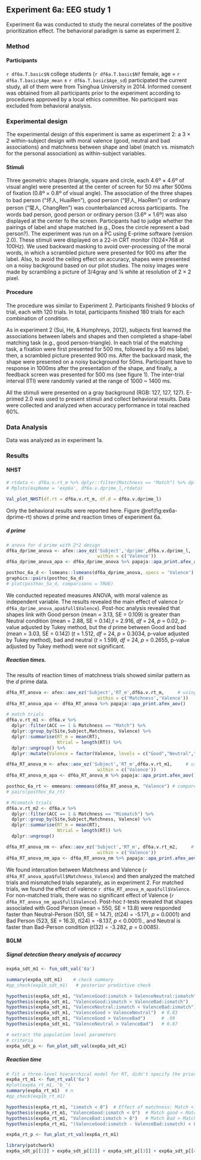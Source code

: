 ## Experiment 6a: EEG study 1
Experiment 6a was conducted to study the neural correlates of the positive prioritization effect. The behavioral paradigm is same as experiment 2. 

### Method

#### Participants
`r df6a.T.basic$N` college students (`r df6a.T.basic$Nf` female, age = `r df6a.T.basic$Age_mean` $\pm$ `r df6a.T.basic$Age_sd`) participated the current study, all of them were from Tsinghua University in 2014. Informed consent was obtained from all participants prior to the experiment according to procedures approved by a local ethics committee. No participant was excluded from behavioral analysis.

### Experimental design
The experimental design of this experiment is same as experiment 2:  a 3 × 2 within-subject design with moral valence (good, neutral and bad associations) and matchness between shape and label (match vs. mismatch for the personal association) as within-subject variables. 

#### Stimuli
Three geometric shapes (triangle, square and circle, each 4.6º × 4.6º of visual angle) were presented at the center of screen for 50 ms after 500ms of fixation (0.8º × 0.8º of visual angle). The association of the three shapes to bad person (“坏人, HuaiRen”), good person (“好人, HaoRen”) or ordinary  person (“常人, ChangRen”) was counterbalanced across participants. The words bad person, good person or ordinary  person (3.6º × 1.6º) was also displayed at the center fo the screen. Participants had to judge whether the pairings of label and shape matched (e.g., Does the circle represent a bad person?). The experiment was run on a PC using E-prime software (version 2.0). These stimuli were displayed on a 22-in CRT monitor (1024×768 at 100Hz).
We used backward masking to avoid over-processing of the moral words, in which a scrambled picture were presented for 900 ms after the label. Also, to avoid the ceiling effect on accuracy, shapes were presented on a noisy background based on our pilot studies. The noisy images were made by scrambling a picture of 3/4gray and ¼ white at resolution of 2 × 2 pixel. 

#### Procedure
The procedure was similar to Experiment 2. Participants finished 9 blocks of trial, each with 120 trials. In total, participants finished 180 trials for each combination of condition.

As in experiment 2 (Sui, He, & Humphreys, 2012), subjects first learned the associations between labels and shapes and then completed a shape-label matching task (e.g., good person-triangle). In each trial of the matching task, a fixation were first presented for 500 ms, followed by a 50 ms label; then, a scrambled picture presented 900 ms. After the backward mask, the shape were presented on a noisy background for 50ms. Participant have to response in 1000ms after the presentation of the shape, and finally, a feedback screen was presented for 500 ms (see figure 1). The inter-trial interval (ITI) were randomly varied at the range of 1000 ~ 1400 ms. 

All the stimuli were presented on a gray background (RGB: 127, 127, 127). E-primed 2.0 was used to present stimuli and collect behavioral results. Data were collected and analyzed when accuracy performance in total reached 60%. 

### Data Analysis
Data was analyzed as in experiment 1a. 

### Results
#### NHST

```r
# rtdata <- df6a.v.rt_m %>% dplyr::filter(Matchness == "Match") %>% dplyr::rename(RT = RT_m)
# Mplots(expName = 'exp6a', df6a.v.dprime_l,rtdata)

Val_plot_NHST(df.rt = df6a.v.rt_m, df.d = df6a.v.dprime_l)

```

Only the behavioral results were reported here. Figure \@ref(fig:ex6a-dprime-rt) shows *d* prime and reaction times of experiment 6a.

##### d prime
```r
# anova for d prime with 2*2 design
df6a_dprime_anova <- afex::aov_ez('Subject','dprime',df6a.v.dprime_l,  # using afex's function 
                                  within = c('Valence'))
df6a_dprime_anova_apa <- df6a_dprime_anova %>% papaja::apa_print.afex_aov()

posthoc_6a_d <- lsmeans::lsmeans(df6a_dprime_anova, specs = 'Valence')
graphics::pairs(posthoc_6a_d)
# plot(posthoc_5a_d, comparisons = TRUE)
```
We conducted repeated measures ANOVA, with moral valence as independent variable. The results revealed the main effect of valence (`r df6a_dprime_anova_apa$full$Valence`). Post-hoc analysis revealed that shapes link with Good person (mean = 3.13, SE = 0.109) is greater than Neutral condition (mean = 2.88, SE = 0.14),*t* = 2.916, *df* = 24, *p* = 0.02, p-value adjusted by Tukey method, but the *d* prime between Good and bad (mean = 3.03, SE = 0.142) (*t* = 1.512, *df* = 24, *p* = 0.3034, p-value adjusted by Tukey method), bad and neutral (*t* = 1.599, *df* = 24, *p* = 0.2655, p-value adjusted by Tukey method) were not significant.

##### Reaction times.
The results of reaction times of matchness trials showed similar pattern as the *d* prime data.
```r

df6a_RT_anova <- afex::aov_ez('Subject','RT_m',df6a.v.rt_m,     # using afex's function 
                                  within = c('Matchness','Valence'))
df6a_RT_anova_apa <- df6a_RT_anova %>% papaja::apa_print.afex_aov()

# match trials
df6a.v.rt_m1 <- df6a.v %>%
  dplyr::filter(ACC == 1 & Matchness == "Match") %>%
  dplyr::group_by(Site,Subject,Matchness, Valence) %>%
  dplyr::summarise(RT_m = mean(RT),
                   Ntrial = length(RT)) %>%
  dplyr::ungroup() %>%
  dplyr::mutate(Valence = factor(Valence, levels = c("Good","Neutral","Bad")))

df6a_RT_anova_m <- afex::aov_ez('Subject','RT_m',df6a.v.rt_m1,     # using afex's function 
                                  within = c('Valence'))
df6a_RT_anova_m_apa <- df6a_RT_anova_m %>% papaja::apa_print.afex_aov()

posthoc_6a_rt <- emmeans::emmeans(df6a_RT_anova_m, "Valence") # compare each valence for both self and other condition
# pairs(posthoc_6a_rt)

# Mismatch trials
df6a.v.rt_m2 <- df6a.v %>%
  dplyr::filter(ACC == 1 & Matchness == "Mismatch") %>%
  dplyr::group_by(Site,Subject,Matchness, Valence) %>%
  dplyr::summarise(RT_m = mean(RT),
                   Ntrial = length(RT)) %>%
  dplyr::ungroup()

df6a_RT_anova_nm <- afex::aov_ez('Subject','RT_m', df6a.v.rt_m2,     # using afex's function 
                                  within = c('Valence'))
df6a_RT_anova_nm_apa <- df6a_RT_anova_nm %>% papaja::apa_print.afex_aov()

```

We found intercation between Matchness and Valence (`r df6a_RT_anova_apa$full$Matchness_Valence`) and then analyzed the matched trials and mismatched trials separately, as in experiment 2. For matched trials, we found the effect of valence `r df6a_RT_anova_m_apa$full$Valence`. For non-matched trials, there was no significant effect of Valence (`r df6a_RT_anova_nm_apa$full$Valence`). Post-hoc *t*-tests revealed that shapes associated with Good Person (mean = 550, SE = 13.8) were responded faster than Neutral-Person (501, SE = 14.7), (*t*(24) = -5.171, *p* = 0.0001) and Bad Person (523, SE = 16.3), *t*(24) = -8.137, *p* < 0.0001)., and Neutral is faster than Bad-Person condition (*t*(32) = -3.282, *p* = 0.0085).

#### BGLM
##### Signal detection theory analysis of accuracy

```r
exp6a_sdt_m1 <- fun_sdt_val('6a')

summary(exp6a_sdt_m1)    # check summary
#pp_check(exp1b_sdt_m1)   # posterior predictive check

hypothesis(exp6a_sdt_m1, "ValenceGood:ismatch > ValenceNeutral:ismatch")  # .97
hypothesis(exp6a_sdt_m1, "ValenceGood:ismatch > ValenceBad:ismatch")      # .77
hypothesis(exp6a_sdt_m1, "ValenceNeutral:ismatch < ValenceBad:ismatch")   # 0.9
hypothesis(exp6a_sdt_m1, "ValenceGood > ValenceNeutral")  # 0.83
hypothesis(exp6a_sdt_m1, "ValenceGood > ValenceBad")      # .99
hypothesis(exp6a_sdt_m1, "ValenceNeutral > ValenceBad")   # 0.87

# extract the population level parameters
# criteria
exp6a_sdt_p <- fun_plot_sdt_val(exp6a_sdt_m1)
```
##### Reaction time

```r
# fit a three-level hierarchical model for RT, didn't specify the prior
exp6a_rt_m1 <- fun_rt_val('6a')
#plot(exp6a_rt_m1, "b_")
summary(exp6a_rt_m1)  # n
#pp_check(exp1b_rt_m1)

hypothesis(exp6a_rt_m1, "ismatch < 0")  # Effect of matchness: Match < mis-match, p = 1
hypothesis(exp6a_rt_m1, "ValenceGood:ismatch < 0")  # Match good < Match Neutral, p = 0.99
hypothesis(exp6a_rt_m1, "ValenceBad:ismatch > 0")   # Match Bad > Match Neutral, p = 0.99
hypothesis(exp6a_rt_m1, "(ValenceGood:ismatch - ValenceBad:ismatch) < 0")   # Match Good < Match Bad, p = 1

exp6a_rt_p <- fun_plot_rt_val(exp6a_rt_m1)
```

```r
library(patchwork)
exp6a_sdt_p[[1]] + exp6a_sdt_p[[2]] + exp6a_sdt_p[[3]] + exp6a_sdt_p[[4]] + exp6a_rt_p[[1]] + exp6a_rt_p[[2]] + exp6a_rt_p[[3]] + exp6a_rt_p[[4]] + plot_annotation(tag_levels = 'A')  + plot_layout(nrow = 4, byrow = FALSE)
```
